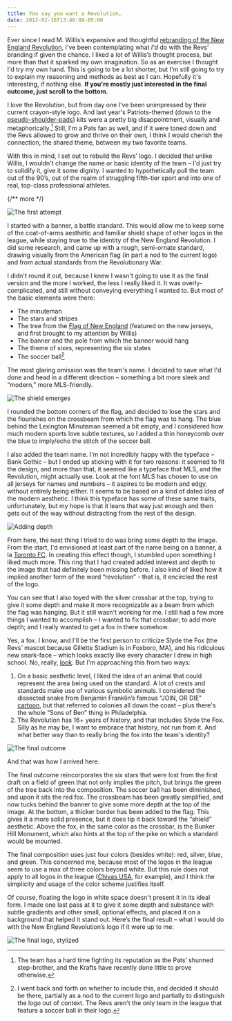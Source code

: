 ```yaml
---
title: You say you want a Revolution…
date: 2012-02-16T13:40:09-05:00
---
```



Ever since I read M. Willis’s expansive and thoughtful [rebranding of the New England Revolution](http://mwl.li/rev-reboot), I've been contemplating what _I'd_ do with the Revs’ branding if given the chance. I liked a lot of Willis’s thought process, but more than that it sparked my own imagination. So as an exercise I thought I'd try my own hand. This is going to be a lot shorter, but I'm still going to try to explain my reasoning and methods as best as I can. Hopefully it's interesting, if nothing else. **If you're mostly just interested in the final outcome, just scroll to the bottom.**

I love the Revolution, but from day one I've been unimpressed by their current crayon-style logo. And last year's Patriots-themed (down to the [pseudo-shoulder-pads](http://a.espncdn.com/espn360/images/so/mls/202830.jpg)) kits were a pretty big disappointment, visually and metaphorically.[^1] Still, I'm a Pats fan as well, and if it were toned down and the Revs allowed to grow and thrive on their own, I think I would cherish the connection, the shared theme, between my two favorite teams.

With this in mind, I set out to rebuild the Revs’ logo. I decided that unlike Willis, I wouldn't change the name or basic identity of the team – I'd just try to solidify it, give it some dignity. I wanted to hypothetically pull the team out of the 90’s, out of the realm of struggling fifth-tier sport and into one of real, top-class professional athletes.

{/** more */}

<Image src={crest1} alt="The first attempt" class="thumb align-center" />

I started with a banner, a battle standard. This would allow me to keep some of the coat-of-arms aesthetic and familiar shield shape of other logos in the league, while staying true to the identity of the New England Revolution. I did some research, and came up with a rough, semi-ornate standard, drawing visually from the American flag (in part a nod to the current logo) and from actual standards from the Revolutionary War.

I didn't round it out, because I knew I wasn't going to use it as the final version and the more I worked, the less I really liked it. It was overly-complicated, and still without conveying everything I wanted to. But most of the basic elements were there:

- The minuteman
- The stars and stripes
- The tree from the [Flag of New England](http://en.wikipedia.org/wiki/File:New_England_pine_flag.svg) (featured on the new jerseys, and first brought to my attention by Willis)
- The banner and the pole from which the banner would hang
- The theme of sixes, representing the six states
- The soccer ball[^2]

The most glaring omission was the team's name. I decided to save what I'd done and head in a different direction – something a bit more sleek and “modern,” more MLS-friendly.

<Image src={crest2} alt="The shield emerges" class="thumb align-center" />

I rounded the bottom corners of the flag, and decided to lose the stars and the flourishes on the crossbeam from which the flag was to hang. The blue behind the Lexington Minuteman seemed a bit empty, and I considered how much modern sports love subtle textures, so I added a thin honeycomb over the blue to imply/echo the stitch of the soccer ball.

I also added the team name. I'm not incredibly happy with the typeface – Bank Gothic – but I ended up sticking with it for two reasons: it seemed to fit the design, and more than that, it seemed like a typeface that MLS, and the Revolution, might actually use. Look at the font MLS has chosen to use on all jerseys for names and numbers – it aspires to be modern and edgy, without entirely being either. It seems to be based on a kind of dated idea of the modern aesthetic. I think this typeface has some of these same traits, unfortunately, but my hope is that it leans that way just enough and then gets out of the way without distracting from the rest of the design.

<Image src={crest3} alt="Adding depth" class="thumb align-center" />

From here, the next thing I tried to do was bring some depth to the image. From the start, I'd envisioned at least part of the name being on a banner, à la [Toronto FC](http://www.sportslogos.net/logo.php?id=0gfaomjubvw58whdep6w). In creating this effect though, I stumbled upon something I liked much more. This ring that I had created added interest and depth to the image that had definitely been missing before. I also kind of liked how it implied another form of the word “revolution” - that is, it encircled the rest of the logo.

You can see that I also toyed with the silver crossbar at the top, trying to give it some depth and make it more recognizable as a beam from which the flag was hanging. But it still wasn't working for me. I still had a few more things I wanted to accomplish – I wanted to fix that crossbar; to add more depth; and I really wanted to get a fox in there somehow.

Yes, a fox. I know, and I'll be the first person to criticize Slyde the Fox (the Revs’ mascot because Gillette Stadium is in Foxboro, MA), and his ridiculous new snark-face – which looks exactly like every character I drew in high school. No, really, [look](http://confused.bensaufley.com/64). But I'm approaching this from two ways:

1. On a basic aesthetic level, I liked the idea of an animal that could represent the area being used on the standard. A lot of crests and standards make use of various symbolic animals. I considered the dissected snake from Benjamin Franklin’s famous “JOIN, OR DIE” [cartoon](http://en.wikipedia.org/wiki/Join,_or_Die), but that referred to colonies all down the coast – plus there's the whole “Sons of Ben” thing in Philadelphia.
2. The Revolution has 16+ years of history, and that includes Slyde the Fox. Silly as he may be, I want to embrace that history, not run from it. And what better way than to really bring the fox into the team's identity?

<Image src={crest4} alt="The final outcome" class="thumb align-center" />

And that was how I arrived here.

The final outcome reincorporates the six stars that were lost from the first draft on a field of green that not only implies the pitch, but brings the green of the tree back into the composition. The soccer ball has been diminished, and upon it sits the red fox. The crossbeam has been greatly simplified, and now tucks behind the banner to give some more depth at the top of the image. At the bottom, a thicker border has been added to the flag. This gives it a more solid presence, but it does tip it back toward the “shield” aesthetic. Above the fox, in the same color as the crossbar, is the Bunker Hill Monument, which also hints at the top of the pike on which a standard would be mounted.

The final composition uses just four colors (besides white): red, silver, blue, and green. This concerned me, because most of the logos in the league seem to use a max of three colors beyond white. But this rule does not apply to all logos in the league ([Chivas USA](http://www.sportslogos.net/logo.php?id=03zmnqeyastoeb3leeyoen7kr), for example), and I think the simplicity and usage of the color scheme justifies itself.

Of course, floating the logo in white space doesn't present it in its ideal form. I made one last pass at it to give it some depth and substance with subtle gradients and other small, optional effects, and placed it on a background that helped it stand out. Here’s the final result – what I would do with the New England Revolution’s logo if it were up to me:

<Image src={crest4Gradient} alt="The final logo, stylized" class="thumb align-center" />

[^1]: The team has a hard time fighting its reputation as the Pats’ shunned step-brother, and the Krafts have recently done little to prove otherwise.
[^2]: I went back and forth on whether to include this, and decided it should be there, partially as a nod to the current logo and partially to distinguish the logo out of context. The Revs aren't the only team in the league that feature a soccer ball in their logo.
